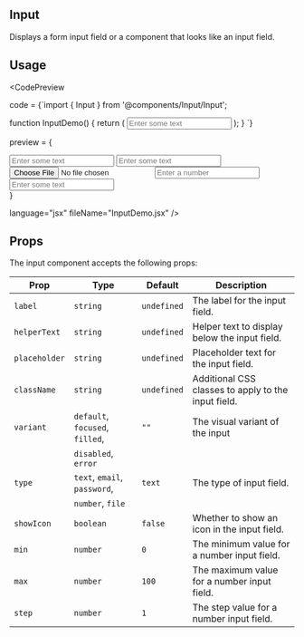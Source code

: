 
## Input

Displays a form input field or a component that looks like an input field.

## Usage

<CodePreview

code = {`import { Input } from '@components/Input/Input';

function InputDemo() {
  return (
    <Input placeholder="Enter some text" type="email" className="input-field" />
  );
}
`}

preview = {
  <div style={{display:"flex", flexDirection: "column", alignItems:"center", justifyContetn:"center", flexWrap:"wrap", gap:"1rem"}}>
  <ComponentCard>
    <Input placeholder="Enter some text" type="email" className="input-field" />
  </ComponentCard>
  <ComponentCard>
    <Input placeholder="Enter some text" type="text" className="input-field" />
  </ComponentCard>
  <ComponentCard>
    <Input placeholder="Add a file" type="file" className="input-field"/>
  </ComponentCard>
  <ComponentCard>
    <Input
      placeholder="Enter a number"
      type="number"
      min={0}
      max={100}
      step={1}
      className="input-field"
    />
  </ComponentCard>
  <ComponentCard>
    <Input
      placeholder="Enter some text"
      type="password"
      showIcon={true}
      variant="error"
      className="input-field"
    />
  </ComponentCard>
</div>
}

language="jsx"
fileName="InputDemo.jsx" />

## Props

The input component accepts the following props:

| Prop          | Type                            |Default       | Description                                                                 |
|------------   |--------------------             |-----------   |-----------------------------------------------------------------------------|
|`label`        | `string`                        | `undefined`  | The label for the input field.                                              |
|`helperText`   | `string`                        | `undefined`  | Helper text to display below the input field.                               |
|`placeholder`  | `string`                        | `undefined`  | Placeholder text for the input field.                                       |
|`className`    | `string`                        | `undefined`  | Additional CSS classes to apply to the input field.                         |
|`variant`      | `default`, `focused`, `filled`, | `""`         | The visual variant of the input                                             |
|               | `disabled`, `error`             |              |                                                                             | 
|`type`         | `text`, `email`, `password`,    | `text`       | The type of input field.                                                    |
|               | `number`, `file`                |              |                                                                             |
|`showIcon`     | `boolean`                       | `false`      | Whether to show an icon in the input field.                                 |
|`min`          | `number`                        | `0`          | The minimum value for a number input field.                                 |
|`max`          | `number`                        | `100`        | The maximum value for a number input field.                                 |
|`step`         | `number`                        | `1`          | The step value for a number input field.                                    |